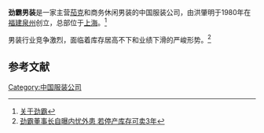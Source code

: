 '''劲霸男装'''是一家主营[[茄克|茄克]]和商务休闲男装的中国服装公司，由洪肇明于1980年在[[福建|福建]][[泉州|泉州]]创立，总部位于[[上海|上海]]。<ref>[http://www.k-boxing.com/?c=about#0 关于劲霸]</ref>

男装行业竞争激烈，面临着库存居高不下和业绩下滑的严峻形势。<ref>[http://finance.china.com.cn/industry/20130108/1225644.shtml 劲霸董事长自曝内忧外患 若停产库存可卖3年]</ref>

== 参考文献 ==
{{Reflist|2}}

[[Category:中国服装公司|Category:中国服装公司]]
{{china-company-stub}}